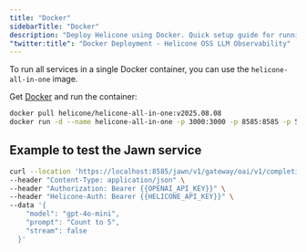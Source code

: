 ```yaml
---
title: "Docker"
sidebarTitle: "Docker"
description: "Deploy Helicone using Docker. Quick setup guide for running a containerized instance of the LLM observability platform on your local machine or server."
"twitter:title": "Docker Deployment - Helicone OSS LLM Observability"
---
```


To run all services in a single Docker container, you can use the `helicone-all-in-one` image.

Get [Docker](https://docs.docker.com/get-docker/) and run the container:
```bash
docker pull helicone/helicone-all-in-one:v2025.08.08
docker run -d --name helicone-all-in-one -p 3000:3000 -p 8585:8585 -p 5432:5432 -p 8123:8123 -p 9000:9000 helicone/helicone-all-in-one:v2025.08.08
```

## Example to test the Jawn service
```bash
curl --location 'https://localhost:8585/jawn/v1/gateway/oai/v1/completions' \
--header "Content-Type: application/json" \
--header "Authorization: Bearer {{OPENAI_API_KEY}}" \
--header "Helicone-Auth: Bearer {{HELICONE_API_KEY}}" \
--data '{
    "model": "gpt-4o-mini",
    "prompt": "Count to 5",
    "stream": false
  }'
```
